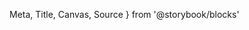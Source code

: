   Meta,
  Title,
  Canvas,
  Source
} from '@storybook/blocks'

<Meta of={MyComponentStories} />

<Title />

The `my-component` is used to provide a way to greet a user with their first, middle and last name.

The component displays only the first and last name by default, but can optionally be extended with a middle name `middle`.

## Table of Contents

- [Examples](#examples)
- [Properties](#properties)

---

## Examples

### Default

<Canvas of={MyComponentStories.Default} sourceState="none" meta={MyComponentStories} withToolbar={false} additionalActions={[
    {
        title: 'Show code',
        onClick: () => document.querySelector('.source-code').classList.toggle('hidden'),
    },
    {
        title: 'Show story',
        onClick: () => {
            const pathname = window.location.pathname
            const splitted = pathname.split('/')
            const isSubdirectory = splitted.filter(Boolean).length > 1
            const parts = splitted.filter(part => part.length > 0)
            const subdir = parts.length > 0 ? parts[0] : null

            window.open(`${isSubdirectory ? subdir : '/'}?path=/story/components-mycomponent--default`)
        }
    }
]} />

<div className="source-code hidden">
    #### Vanilla JS

    <Source language="html" dark={true} code={`<my-component first="John" middle="" last="Doe"></my-component>`}></Source>

    #### Angular

    <Source language="typescript" dark={true} code={`<my-component [first]="John" [middle]="" [last]="Doe"></my-component>`}></Source>

    #### React

    <Source language="tsx" dark={true} code={`<MyComponent first="John" middle="" last="Doe" />`}></Source>

    #### Vue

    <Source language="tsx" dark={true} code={`<MyComponent :first="'John'" :middle="" :last="'Doe'" />`}></Source>
</div>

<div className="stencil-props">
  <Markdown>{StencilMd}</Markdown>
</div>
